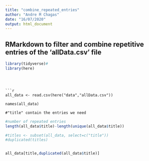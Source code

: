 ```yaml
---
title: "combine_repeated_entries"
author: "Andre M Chagas"
date: "16/07/2020"
output: html_document
---
```

## RMarkdown to filter and combine repetitive entries of the 'allData.csv' file

```r

library(tidyverse)#
library(here)
```
```



```r
all_data <- read.csv(here("data","allData.csv"))

names(all_data)

#"title" contain the entries we need
```



```r


#number of repeated entries
length(all_data$title)-length(unique(all_data$title))

#titles <- subset(all_data, select=c("title"))
#duplicated(titles)



```


```r

all_data[title,duplicated(all_data$title)]

```


